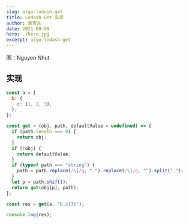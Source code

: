 ```yaml
---
slug: algo-lodash-get
title: Lodash Get 实现
author: 袁官东
date: 2021-09-08
hero: ./hero.jpg
excerpt: algo-lodash-get
---
```


<div className={"img-desc"}>图：Nguyen Nhut</div>


## 实现

```js
const a = {
  b: {
    c: [1, 2, 3],
  },
};

const get = (obj, path, defaultValue = undefined) => {
  if (path.length === 0) {
    return obj;
  }
  if (!obj) {
    return defaultValue;
  }
  if (typeof path === "string") {
    path = path.replace(/\[/g, ".").replace(/\]/g, "").split(".");
  }
  let p = path.shift();
  return get(obj[p], path);
};

const res = get(a, "b.c[3]");

console.log(res);
```
